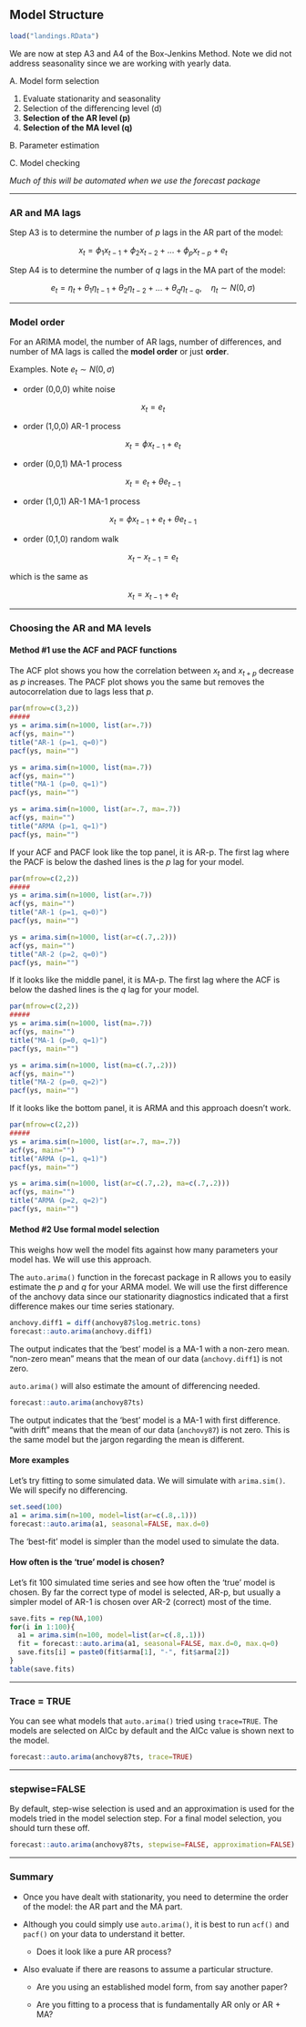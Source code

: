 ## Model Structure

```r
load("landings.RData")
```

We are now at step A3 and A4 of the Box-Jenkins Method.  Note we did not address seasonality since we are working with yearly data.

A. Model form selection

  1. Evaluate stationarity and seasonality
  2. Selection of the differencing level (d)
  3. **Selection of the AR level (p)**
  4. **Selection of the MA level (q)**
    
B. Parameter estimation

C. Model checking

*Much of this will be automated when we use the forecast package*

---

### AR and MA lags

Step A3 is to determine the number of $p$ lags in the AR part of the model:

$$x_t = \phi_1 x_{t-1} + \phi_2 x_{t-2} + ... + \phi_p x_{t-p} + e_t$$

Step A4  is to determine the number of $q$ lags in the MA part of the model: 

$$e_t = \eta_t + \theta_1 \eta_{t-1} + \theta_2 \eta_{t-2} + ... + \theta_q \eta_{t-q},\quad \eta_t \sim N(0, \sigma)$$

---

### Model order

For an ARIMA model, the number of AR lags, number of differences, and number of MA lags is called the **model order** or just **order**.

Examples.  Note $e_t \sim N(0,\sigma)$

- order (0,0,0) white noise 

$$x_t = e_t$$

- order (1,0,0) AR-1 process 

$$x_t = \phi x_{t-1} + e_t$$

- order (0,0,1) MA-1 process

$$x_t = e_t + \theta e_{t-1}$$

- order (1,0,1) AR-1 MA-1 process

$$x_t = \phi x_{t-1} + e_t + \theta e_{t-1}$$

- order (0,1,0) random walk

$$x_t - x_{t-1} = e_t$$

which is the same as

$$x_t = x_{t-1} + e_t$$

---

### Choosing the AR and MA levels

#### Method #1 use the ACF and PACF functions {-}

The ACF plot shows you how the correlation between $x_t$ and $x_{t+p}$ decrease as $p$ increases.  The PACF plot shows you the same but removes the autocorrelation due to lags less that $p$.

```r
par(mfrow=c(3,2))
#####
ys = arima.sim(n=1000, list(ar=.7))
acf(ys, main="")
title("AR-1 (p=1, q=0)")
pacf(ys, main="")

ys = arima.sim(n=1000, list(ma=.7))
acf(ys, main="")
title("MA-1 (p=0, q=1)")
pacf(ys, main="")

ys = arima.sim(n=1000, list(ar=.7, ma=.7))
acf(ys, main="")
title("ARMA (p=1, q=1)")
pacf(ys, main="")
```

If your ACF and PACF look like the top panel, it is AR-p.  The first lag where the PACF is below the dashed lines is the $p$ lag for your model.

```r
par(mfrow=c(2,2))
#####
ys = arima.sim(n=1000, list(ar=.7))
acf(ys, main="")
title("AR-1 (p=1, q=0)")
pacf(ys, main="")

ys = arima.sim(n=1000, list(ar=c(.7,.2)))
acf(ys, main="")
title("AR-2 (p=2, q=0)")
pacf(ys, main="")
```

If it looks like the middle panel, it is MA-p.  The first lag where the ACF is below the dashed lines is the $q$ lag for your model.

```r
par(mfrow=c(2,2))
#####
ys = arima.sim(n=1000, list(ma=.7))
acf(ys, main="")
title("MA-1 (p=0, q=1)")
pacf(ys, main="")

ys = arima.sim(n=1000, list(ma=c(.7,.2)))
acf(ys, main="")
title("MA-2 (p=0, q=2)")
pacf(ys, main="")
```

If it looks like the bottom panel, it is ARMA and this approach doesn't work.

```r
par(mfrow=c(2,2))
#####
ys = arima.sim(n=1000, list(ar=.7, ma=.7))
acf(ys, main="")
title("ARMA (p=1, q=1)")
pacf(ys, main="")

ys = arima.sim(n=1000, list(ar=c(.7,.2), ma=c(.7,.2)))
acf(ys, main="")
title("ARMA (p=2, q=2)")
pacf(ys, main="")
```

#### Method #2 Use formal model selection {-}

This weighs how well the model fits against how many parameters your model has.  We will use this approach. 

The `auto.arima()` function in the forecast package in R allows you to easily estimate the $p$ and $q$ for your ARMA model.  We will use the first difference of the anchovy data since our stationarity diagnostics indicated that a first difference makes our time series stationary.

```r
anchovy.diff1 = diff(anchovy87$log.metric.tons)
forecast::auto.arima(anchovy.diff1)
```

The output indicates that the 'best' model is a MA-1 with a non-zero mean.  "non-zero mean" means that the mean of our data (`anchovy.diff1`) is not zero.


`auto.arima()` will also estimate the amount of differencing needed.

```r
forecast::auto.arima(anchovy87ts)
```

The output indicates that the 'best' model is a MA-1 with first difference.  "with drift" means that the mean of our data (`anchovy87`) is not zero.  This is the same model but the jargon regarding the mean is different.


#### More examples {-}

Let's try fitting to some simulated data.  We will simulate with `arima.sim()`.  We will specify no differencing.

```r
set.seed(100)
a1 = arima.sim(n=100, model=list(ar=c(.8,.1)))
forecast::auto.arima(a1, seasonal=FALSE, max.d=0)
```

The 'best-fit' model is simpler than the model used to simulate the data. 


#### How often is the 'true' model is chosen? {-}

Let's fit 100 simulated time series and see how often the 'true' model is chosen. By far the correct type of model is selected, AR-p, but usually a simpler model of AR-1 is chosen over AR-2 (correct) most of the time.

```r
save.fits = rep(NA,100)
for(i in 1:100){
  a1 = arima.sim(n=100, model=list(ar=c(.8,.1)))
  fit = forecast::auto.arima(a1, seasonal=FALSE, max.d=0, max.q=0)
  save.fits[i] = paste0(fit$arma[1], "-", fit$arma[2])
}
table(save.fits)
```

---

### Trace = TRUE

You can see what models that `auto.arima()` tried using `trace=TRUE`.  The models are selected on AICc by default and the AICc value is shown next to the model.

```r
forecast::auto.arima(anchovy87ts, trace=TRUE)
```
---

### stepwise=FALSE

By default, step-wise selection is used and an approximation is used for the models tried in the model selection step.  For a final model selection, you should turn these off.

```r
forecast::auto.arima(anchovy87ts, stepwise=FALSE, approximation=FALSE)
```

--- 

### Summary

- Once you have dealt with stationarity, you need to determine the order of the model: the AR part and the MA part.

- Although you could simply use `auto.arima()`, it is best to run `acf()` and `pacf()` on your data to understand it better.

  - Does it look like a pure AR process?
    
- Also evaluate if there are reasons to assume a particular structure.  

  - Are you using an established model form, from say another paper?
  
  - Are you fitting to a process that is fundamentally AR only or AR + MA?